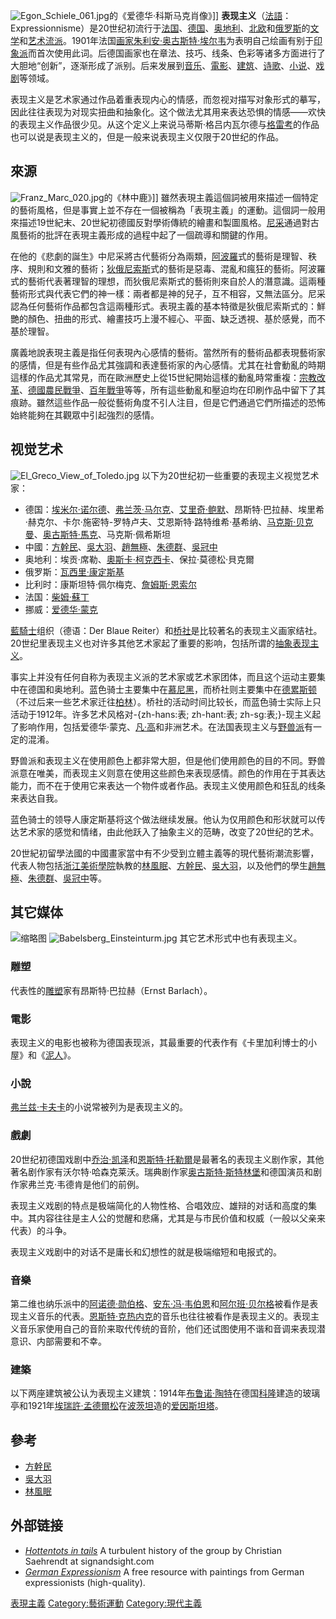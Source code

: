 {{Unreferenced|time=2022-04-12T03:41:26+00:00}}
[[File:Egon_Schiele_061.jpg|thumb]]的《爱德华·科斯马克肖像》]]
'''表现主义'''（[[法語|法語]]：Expressionnisme）是20世纪初流行于[[法国|法国]]、[[德国|德国]]、[[奥地利|奥地利]]、[[北欧|北欧]]和[[俄罗斯|俄罗斯]]的[[文学流派|文学]]和[[艺术流派|艺术流派]]。1901年法国[[画家|画家]][[朱利安·奥古斯特·埃尔韦|朱利安·奥古斯特·埃尔韦]]为表明自己绘画有别于[[印象派|印象派]]而首次使用此词。后德国画家也在章法、技巧、线条、色彩等诸多方面进行了大胆地“创新”，逐渐形成了派别。后来发展到[[音乐|音乐]]、[[電影|電影]]、[[建筑|建筑]]、[[诗歌|诗歌]]、[[小说|小说]]、[[戏剧|戏剧]]等领域。

表现主义是艺术家通过作品着重表现内心的情感，而忽视对描写对象形式的摹写，因此往往表现为对现实扭曲和抽象化。这个做法尤其用来表达恐惧的情感——欢快的表现主义作品很少见。从这个定义上来说马蒂斯·格吕内瓦尔德与[[格雷考|格雷考]]的作品也可以说是表现主义的，但是一般来说表现主义仅限于20世纪的作品。

== 來源 ==
[[File:Franz_Marc_020.jpg|thumb]]的《林中鹿》]]
雖然表現主義這個詞被用來描述一個特定的藝術風格，但是事實上並不存在一個被稱為「表現主義」的運動。這個詞一般用來描述19世紀末、20世紀初德國反對學術傳統的繪畫和製圖風格。[[尼采|尼采]]通過對古風藝術的批評在表現主義形成的過程中起了一個疏導和關鍵的作用。

在他的《悲劇的誕生》中尼采將古代藝術分為兩類，[[阿波羅|阿波羅]]式的藝術是理智、秩序、規則和文雅的藝術；[[狄俄尼索斯|狄俄尼索斯]]式的藝術是惡毒、混亂和瘋狂的藝術。阿波羅式的藝術代表著理智的理想，而狄俄尼索斯式的藝術則來自於人的潛意識。這兩種藝術形式與代表它們的神一樣：兩者都是神的兒子，互不相容，又無法區分。尼采認為任何藝術作品都包含這兩種形式。表現主義的基本特徵是狄俄尼索斯式的：鮮艷的顏色、扭曲的形式、繪畫技巧上漫不經心、平面、缺乏透視、基於感覺，而不基於理智。

廣義地說表現主義是指任何表現內心感情的藝術。當然所有的藝術品都表現藝術家的感情，但是有些作品尤其強調和表達藝術家的內心感情。尤其在社會動亂的時期這樣的作品尤其常見，而在歐洲歷史上從15世紀開始這樣的動亂時常重複：[[宗教改革|宗教改革]]、[[德國農民戰爭|德國農民戰爭]]、[[百年戰爭|百年戰爭]]等等，所有這些動亂和壓迫均在印刷作品中留下了其痕跡。雖然這些作品一般從藝術角度不引人注目，但是它們通過它們所描述的恐怖始終能夠在其觀眾中引起強烈的感情。

== 视觉艺术 ==
[[File:El_Greco_View_of_Toledo.jpg|thumb]]
以下为20世纪初一些重要的表现主义视觉艺术家：
* 德国：[[埃米尔·诺尔德|埃米尔·诺尔德]]、[[弗兰茨·马尔克|弗兰茨·马尔克]]、[[艾里奇·鲍默|艾里奇·鲍默]]、昂斯特·巴拉赫、埃里希·赫克尔、卡尔·施密特-罗特卢夫、艾恩斯特·路特维希·基希纳、[[马克斯·贝克曼|马克斯·贝克曼]]、[[奥古斯特·馬克|奥古斯特·馬克]]、马克斯·佩希斯坦
* 中國：[[方幹民|方幹民]]、[[吳大羽|吳大羽]]、[[赵无极|趙無極]]、[[朱德群|朱德群]]、[[吳冠中|吳冠中]]
* 奥地利：埃贡·席勒、[[奧斯卡·柯克西卡|奧斯卡·柯克西卡]]、保拉·莫德松·貝克爾
* 俄罗斯：[[瓦西里·康定斯基|瓦西里·康定斯基]]
* 比利时：康斯坦特·佩尔梅克、[[詹姆斯·恩索尔|詹姆斯·恩索尔]]
* 法国：[[柴姆·蘇丁|柴姆·蘇丁]]
* 挪威：[[爱德华·蒙克|爱德华·蒙克]]
[[藍騎士|藍騎士]]组织（德语：Der Blaue Reiter）和[[桥社|桥社]]是比较著名的表现主义画家结社。20世纪里表现主义也对许多其他艺术家起了重要的影响，包括所谓的[[抽象表现主义|抽象表现主义]]。

事实上并没有任何自称为表现主义派的艺术家或艺术家团体，而且这个运动主要集中在德国和奥地利。蓝色骑士主要集中在[[慕尼黑|慕尼黑]]，而桥社则主要集中在[[德累斯顿|德累斯顿]]（不过后来一些艺术家迁往[[柏林|柏林]]）。桥社的活动时间比较长，而蓝色骑士实际上只活动于1912年。许多艺术风格对-{zh-hans:表; zh-hant:表; zh-sg:表;}-现主义起了影响作用，包括爱德华·蒙克、[[凡·高|凡·高]]和非洲艺术。在法国表现主义与[[野兽派|野兽派]]有一定的混淆。

野兽派和表现主义在使用颜色上都非常大胆，但是他们使用颜色的目的不同。野兽派意在唯美，而表现主义则意在使用这些颜色来表现感情。颜色的作用在于其表达能力，而不在于使用它来表达一个物件或者作品。表现主义使用颜色和狂乱的线条来表达自我。

蓝色骑士的领导人康定斯基将这个做法继续发展。他认为仅用颜色和形状就可以传达艺术家的感觉和情绪，由此他跃入了抽象主义的范畴，改变了20世纪的艺术。

20世紀初留學法國的中國畫家當中有不少受到立體主義等的現代藝術潮流影響，代表人物包括[[中国美术学院|浙江美術學院]]執教的[[林風眠|林風眠]]、[[方幹民|方幹民]]、[[吳大羽|吳大羽]]，以及他們的學生[[赵无极|趙無極]]、[[朱德群|朱德群]]、[[吳冠中|吳冠中]]等。

== 其它媒体 ==
[[File:Ernst_Barlach_Moses_1919_Eichenholz-4.jpg|缩略图]]
[[File:Babelsberg_Einsteinturm.jpg|thumb]]
其它艺术形式中也有表现主义。

=== 雕塑 ===
代表性的[[雕塑|雕塑]]家有昂斯特·巴拉赫（Ernst Barlach）。

=== 電影 ===
表现主义的电影也被称为德国表现派，其最重要的代表作有《卡里加利博士的小屋》和《[[泥人|泥人]]》。

=== 小說 ===
[[弗兰兹·卡夫卡|弗兰兹·卡夫卡]]的小说常被列为是表现主义的。

=== 戲劇 ===
20世纪初德国戏剧中[[乔治·凯泽|乔治·凯泽]]和[[恩斯特·托勒爾|恩斯特·托勒爾]]是最著名的表现主义剧作家，其他著名剧作家有沃尔特·哈森克莱沃。瑞典剧作家[[奥古斯特·斯特林堡|奥古斯特·斯特林堡]]和德国演员和剧作家弗兰克·韦德肯是他们的前例。

表现主义戏剧的特点是极端简化的人物性格、合唱效应、雄辩的对话和高度的集中。其内容往往是主人公的觉醒和悲痛，尤其是与市民价值和权威（一般以父亲来代表）的斗争。

表现主义戏剧中的对话不是庸长和幻想性的就是极端缩短和电报式的。

=== 音樂 ===
第二维也纳乐派中的[[阿诺德·勋伯格|阿诺德·勋伯格]]、[[安东·冯·韦伯恩|安东·冯·韦伯恩]]和[[阿尔班·贝尔格|阿尔班·贝尔格]]被看作是表现主义音乐的代表。[[恩斯特·克热内克|恩斯特·克热内克]]的音乐也往往被看作是表现主义的。表现主义音乐家使用自己的音阶来取代传统的音阶，他们还试图使用不谐和音调来表现潜意识、内部需要和不幸。

=== 建築 ===
以下两座建筑被公认为表现主义建筑：1914年[[布鲁诺·陶特|布鲁诺·陶特]]在德国[[科隆|科隆]]建造的玻璃亭和1921年[[埃瑞許·孟德爾松|埃瑞許·孟德爾松]]在[[波茨坦|波茨坦]]造的[[爱因斯坦塔|爱因斯坦塔]]。

==參考==
*[[方幹民|方幹民]]
*[[吳大羽|吳大羽]]
*[[林風眠|林風眠]]

==外部链接==
{{Commons category|Expressionist paintings}}
{{stack begin | align=center | clear=false}}{{Wiktionary|expressionism}}{{stack end}}
*[http://www.signandsight.com/features/216.html ''Hottentots in tails''] {{Wayback|url=http://www.signandsight.com/features/216.html |date=20100605015708 }} A turbulent history of the group by Christian Saehrendt at signandsight.com
*[https://web.archive.org/web/20060220074525/http://www.hpic.net/galerie/galerie.htm ''German Expressionism'']  A free resource with paintings from German expressionists (high-quality).

{{后印象派}}
{{西方艺术运动}}
{{Authority control}}
[[Category:表現主義|]]
[[Category:藝術運動|Category:藝術運動]]
[[Category:現代主義|Category:現代主義]]